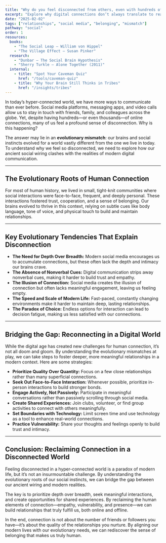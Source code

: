 ```yaml
---
title: "Why do you feel disconnected from others, even with hundreds of online connections?"
excerpt: "Explore why digital connections don’t always translate to real belonging and how evolutionary psychology explains social disconnect."
date: "2025-02-02"
tags: ["relationships", "social media", "belonging", "mismatch"]
pathway: "social"
order: 1
resources:
  books:
    - "The Social Leap – William von Hippel"
    - "The Village Effect – Susan Pinker"
  research:
    - "Dunbar – The Social Brain Hypothesis"
    - "Sherry Turkle – Alone Together (2011)"
  internal:
    - title: "Spot Your Caveman Quiz"
      href: "/tools/caveman-quiz"
    - title: "Why Your Brain Still Thinks in Tribes"
      href: "/insights/tribes"
---
```


In today’s hyper-connected world, we have more ways to communicate than ever before. Social media platforms, messaging apps, and video calls allow us to stay in touch with friends, family, and colleagues across the globe. Yet, despite having hundreds—or even thousands—of online connections, many of us feel a profound sense of disconnection. Why is this happening?

The answer may lie in an **evolutionary mismatch**: our brains and social instincts evolved for a world vastly different from the one we live in today. To understand why we feel so disconnected, we need to explore how our ancient social wiring clashes with the realities of modern digital communication.

---

## The Evolutionary Roots of Human Connection

For most of human history, we lived in small, tight-knit communities where social interactions were face-to-face, frequent, and deeply personal. These interactions fostered trust, cooperation, and a sense of belonging. Our brains evolved to thrive in this context, relying on subtle cues like body language, tone of voice, and physical touch to build and maintain relationships.

---

## Key Evolutionary Tendencies That Explain Disconnection

- **The Need for Depth Over Breadth:** Modern social media encourages us to accumulate connections, but these often lack the depth and intimacy our brains crave.  
- **The Absence of Nonverbal Cues:** Digital communication strips away nonverbal cues, making it harder to build trust and empathy.  
- **The Illusion of Connection:** Social media creates the illusion of connection but often lacks meaningful engagement, leaving us feeling empty.  
- **The Speed and Scale of Modern Life:** Fast-paced, constantly changing environments make it harder to maintain deep, lasting relationships.  
- **The Paradox of Choice:** Endless options for interaction can lead to decision fatigue, making us less satisfied with our connections.  

---

## Bridging the Gap: Reconnecting in a Digital World

While the digital age has created new challenges for human connection, it’s not all doom and gloom. By understanding the evolutionary mismatches at play, we can take steps to foster deeper, more meaningful relationships in a modern context. Here are some strategies:

- **Prioritize Quality Over Quantity:** Focus on a few close relationships rather than many superficial connections.  
- **Seek Out Face-to-Face Interaction:** Whenever possible, prioritize in-person interactions to build stronger bonds.  
- **Engage Actively, Not Passively:** Participate in meaningful conversations rather than passively scrolling through social media.  
- **Create Shared Experiences:** Join clubs, volunteer, or find group activities to connect with others meaningfully.  
- **Set Boundaries with Technology:** Limit screen time and use technology as a tool to enhance real-world connections.  
- **Practice Vulnerability:** Share your thoughts and feelings openly to build trust and intimacy.  

---
<CavemanSpot
  prompt="What’s one caveman instinct you spotted just now?"
  mode="inline"
/>
---

## Conclusion: Reclaiming Connection in a Disconnected World

Feeling disconnected in a hyper-connected world is a paradox of modern life, but it’s not an insurmountable challenge. By understanding the evolutionary roots of our social instincts, we can bridge the gap between our ancient wiring and modern realities.

The key is to prioritize depth over breadth, seek meaningful interactions, and create opportunities for shared experiences. By reclaiming the human elements of connection—empathy, vulnerability, and presence—we can build relationships that truly fulfill us, both online and offline.

In the end, connection is not about the number of friends or followers you have—it’s about the quality of the relationships you nurture. By aligning our modern lives with our evolutionary needs, we can rediscover the sense of belonging that makes us truly human.
